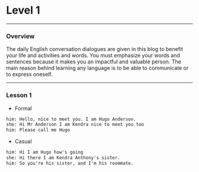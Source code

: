 # Level 1

---
### Overview
The daily English conversation dialogues are given in this blog to benefit your life and activities and words. You must emphasize your words and sentences because it makes you an impactful and valuable person. The main reason behind learning any language is to be able to communicate or to express oneself.

---

### Lesson 1

* Formal
```html
him: Hello, nice to meet you. I am Hugo Anderson.
she: Hi Mr Anderson I am Kendra nice to meet you too
him: Please call me Hugo
```

* Casual
```html
him: Hi I am Hugo how's going
she: Hi there I am Kendra Anthony's sister.
him: So you're his sister, and I'm his roommate.
```